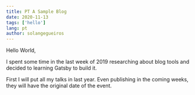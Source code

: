 ---
title: PT A Sample Blog
date: 2020-11-13
tags: ['hello']
lang: pt
author: solangegueiros
---

Hello World,

I spent some time in the last week of 2019 researching about blog tools and decided to learning Gatsby to build it.

First I will put all my talks in last year. Even publishing in the coming weeks, they will have the original date of the event.

